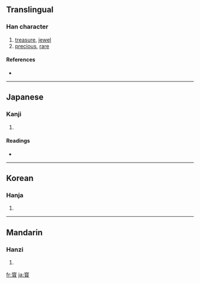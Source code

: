{{also|寶}}
==Translingual==

===Han character===
{{Han char|rn=40|rad=宀|as=16|sn=19|four=|canj=十一火金 (JMFC)}}

# [[treasure]], [[jewel]]
# [[precious]], [[rare]]

====References====
* {{Han ref|kx=0293.050|dkj=07366|dj=0579.250|hdz=20957.080|uh=5BF3|ud=23539}}

----

==Japanese==

===Kanji===
{{ja-kanji|grade=|rs=宀16}}

# {{defn|Japanese}}

====Readings====
* {{ja-readings|on=[[ほう]] (hō)|kun=[[たから]] (takara)}}

----

==Korean==

===Hanja===
{{ko-hanja|hangeul=보|rv=bo|mr=po}}

# {{defn|Korean}}

----

==Mandarin==

===Hanzi===
{{cmn-hanzi|pin=[[bǎo]] ([[bao3]])|wg=pao<sup>3</sup>}}

# {{defn|Mandarin}}

[[fr:寳]]
[[ja:寳]]